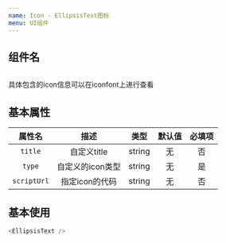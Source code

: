 ```yaml
---
name: Icon - EllipsisText图标
menu: UI组件
---
```



## 组件名

```js

```

具体包含的icon信息可以在iconfont上进行查看

## 基本属性

| 属性名 | 描述 | 类型 | 默认值 | 必填项
| :----: | :----: | :----: | :----: | :----: |
| `title` | 自定义title | string | 无 | 否
| `type` | 自定义的icon类型 | string | 无 | 是
| `scriptUrl` | 指定icon的代码 | string | 无 | 否

## 基本使用

```js
<EllipsisText />
```

<Playground>
  <EllipsisText />
</Playground>